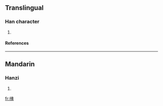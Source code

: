 ==Translingual==
===Han character===
{{Han char|rn=64|rad=手|as=06|sn=9|four=|canj=手大弓 (QKN)}}
# {{defn|Han|sort=手06}}
====References====
{{Han ref|kx=0431.160|dkj=12073|hdz=31868.100|uh=6317|ud=25367}}
----
==Mandarin==
===Hanzi===
{{cmn-hanzi|pin=[[jué]] ([[jue2]])|wg=chüeh<sup>2</sup>}}
# {{defn|Mandarin}}

[[fr:挗]]